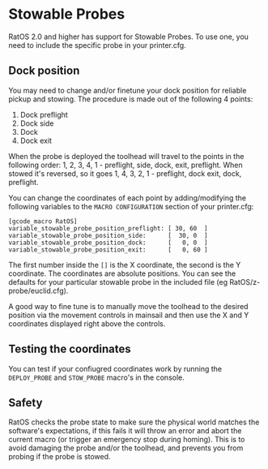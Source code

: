 
# Stowable Probes

RatOS 2.0 and higher has support for Stowable Probes. To use one, you need to include the specific probe in your printer.cfg.

## Dock position

You may need to change and/or finetune your dock position for reliable pickup and stowing. The procedure is made out of the following 4 points:

1. Dock preflight
2. Dock side
3. Dock
4. Dock exit

When the probe is deployed the toolhead will travel to the points in the following order: 1, 2, 3, 4, 1 - preflight, side, dock, exit, preflight. When stowed it's reversed, so it goes 1, 4, 3, 2, 1 - preflight, dock exit, dock, preflight.

<Illustration width="100%" />

You can change the coordinates of each point by adding/modifying the following variables to the `MACRO CONFIGURATION` section of your printer.cfg:

```properties
[gcode_macro RatOS]
variable_stowable_probe_position_preflight: [ 30, 60  ]
variable_stowable_probe_position_side:      [  30, 0  ]
variable_stowable_probe_position_dock:      [   0, 0  ]
variable_stowable_probe_position_exit:      [   0, 60 ]
```

The first number inside the `[]` is the X coordinate, the second is the Y coordinate. The coordinates are absolute positions.
You can see the defaults for your particular stowable probe in the included file (eg RatOS/z-probe/euclid.cfg).

A good way to fine tune is to manually move the toolhead to the desired position via the movement controls in mainsail and then use the X and Y coordinates displayed right above the controls.

## Testing the coordinates

You can test if your confiugred coordinates work by running the `DEPLOY_PROBE` and `STOW_PROBE` macro's in the console.

## Safety

RatOS checks the probe state to make sure the physical world matches the software's expectations, if this fails it will throw an error and abort the current macro (or trigger an emergency stop during homing). This is to avoid damaging the probe and/or the toolhead, and prevents you from probing if the probe is stowed.
